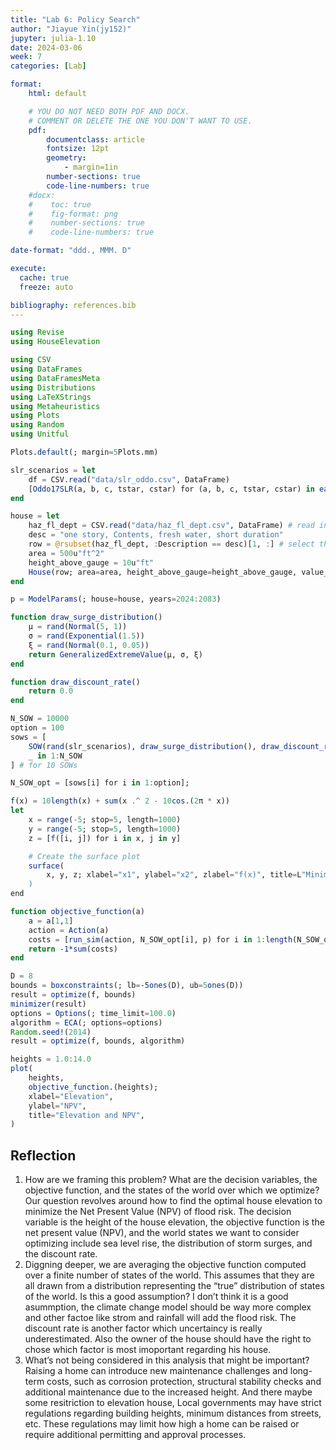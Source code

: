 ```yaml
---
title: "Lab 6: Policy Search"
author: "Jiayue Yin(jy152)"
jupyter: julia-1.10
date: 2024-03-06
week: 7
categories: [Lab]

format: 
    html: default

    # YOU DO NOT NEED BOTH PDF AND DOCX.
    # COMMENT OR DELETE THE ONE YOU DON'T WANT TO USE.
    pdf:
        documentclass: article
        fontsize: 12pt
        geometry:
            - margin=1in  
        number-sections: true
        code-line-numbers: true
    #docx: 
    #    toc: true
    #    fig-format: png
    #    number-sections: true
    #    code-line-numbers: true

date-format: "ddd., MMM. D"

execute: 
  cache: true
  freeze: auto

bibliography: references.bib
---
```


```julia
using Revise
using HouseElevation

using CSV
using DataFrames
using DataFramesMeta
using Distributions
using LaTeXStrings
using Metaheuristics
using Plots
using Random
using Unitful

Plots.default(; margin=5Plots.mm)

```


```julia
slr_scenarios = let
    df = CSV.read("data/slr_oddo.csv", DataFrame)
    [Oddo17SLR(a, b, c, tstar, cstar) for (a, b, c, tstar, cstar) in eachrow(df)]
end

house = let
    haz_fl_dept = CSV.read("data/haz_fl_dept.csv", DataFrame) # read in the file
    desc = "one story, Contents, fresh water, short duration"
    row = @rsubset(haz_fl_dept, :Description == desc)[1, :] # select the row I want
    area = 500u"ft^2"
    height_above_gauge = 10u"ft"
    House(row; area=area, height_above_gauge=height_above_gauge, value_usd=250_000)
end

p = ModelParams(; house=house, years=2024:2083)

```

```julia

function draw_surge_distribution()
    μ = rand(Normal(5, 1))
    σ = rand(Exponential(1.5))
    ξ = rand(Normal(0.1, 0.05))
    return GeneralizedExtremeValue(μ, σ, ξ)
end

function draw_discount_rate()
    return 0.0
end

N_SOW = 10000
option = 100
sows = [
    SOW(rand(slr_scenarios), draw_surge_distribution(), draw_discount_rate()) for
    _ in 1:N_SOW
] # for 10 SOWs

N_SOW_opt = [sows[i] for i in 1:option];

```


```julia
f(x) = 10length(x) + sum(x .^ 2 - 10cos.(2π * x))
let
    x = range(-5; stop=5, length=1000)
    y = range(-5; stop=5, length=1000)
    z = [f([i, j]) for i in x, j in y]

    # Create the surface plot
    surface(
        x, y, z; xlabel="x1", ylabel="x2", zlabel="f(x)", title=L"Minimize $f(x)$ for $D=2$"
    )
end

```

```julia
function objective_function(a)
    a = a[1,1]
    action = Action(a)
    costs = [run_sim(action, N_SOW_opt[i], p) for i in 1:length(N_SOW_opt)]
    return -1*sum(costs)
end
```

```julia
D = 8
bounds = boxconstraints(; lb=-5ones(D), ub=5ones(D))
result = optimize(f, bounds)
minimizer(result)
options = Options(; time_limit=100.0)
algorithm = ECA(; options=options)
Random.seed!(2014)
result = optimize(f, bounds, algorithm)
```


```julia
heights = 1.0:14.0
plot(
    heights,
    objective_function.(heights);
    xlabel="Elevation",
    ylabel="NPV",
    title="Elevation and NPV",
)
```

## Reflection

1. How are we framing this problem? What are the decision variables, the objective function, and the states of the world over which we optimize?
Our question revolves around how to find the optimal house elevation to minimize the Net Present Value (NPV) of flood risk. The decision variable is the height of the house elevation, the objective function is the net present value (NPV), and the world states we want to consider optimizing include sea level rise, the distribution of storm surges, and the discount rate.
2. Diggning deeper, we are averaging the objective function computed over a finite number of states of the world. This assumes that they are all drawn from a distribution representing the “true” distribution of states of the world. Is this a good assumption?
I don't think it is a good asummption, the climate change model should be way more complex and other factoe like strom and rainfall will add the flood risk. The discount rate is another factor which uncertaincy is really underestimated. Also the owner of the house should have the right to chose which factor is most imoportant regarding his house.
3. What’s not being considered in this analysis that might be important?
Raising a home can introduce new maintenance challenges and long-term costs, such as corrosion protection, structural stability checks and additional maintenance due to the increased height.
And there maybe some resitriction to elevation house, Local governments may have strict regulations regarding building heights, minimum distances from streets, etc. These regulations may limit how high a home can be raised or require additional permitting and approval processes.
